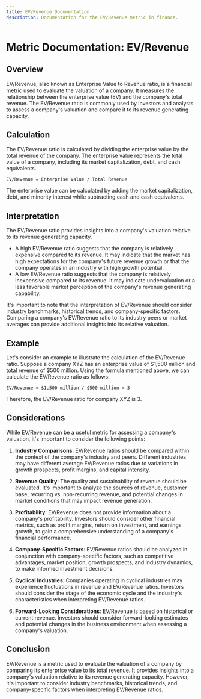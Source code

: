 ```yaml
---
title: EV/Revenue Documentation
description: Documentation for the EV/Revenue metric in finance.
---
```


# Metric Documentation: EV/Revenue

## Overview

EV/Revenue, also known as Enterprise Value to Revenue ratio, is a financial metric used to evaluate the valuation of a company. It measures the relationship between the enterprise value (EV) and the company's total revenue. The EV/Revenue ratio is commonly used by investors and analysts to assess a company's valuation and compare it to its revenue generating capacity.

## Calculation

The EV/Revenue ratio is calculated by dividing the enterprise value by the total revenue of the company. The enterprise value represents the total value of a company, including its market capitalization, debt, and cash equivalents.

```plaintext title="Formula"
EV/Revenue = Enterprise Value / Total Revenue
```

The enterprise value can be calculated by adding the market capitalization, debt, and minority interest while subtracting cash and cash equivalents.

## Interpretation

The EV/Revenue ratio provides insights into a company's valuation relative to its revenue generating capacity.

- A high EV/Revenue ratio suggests that the company is relatively expensive compared to its revenue. It may indicate that the market has high expectations for the company's future revenue growth or that the company operates in an industry with high growth potential.
- A low EV/Revenue ratio suggests that the company is relatively inexpensive compared to its revenue. It may indicate undervaluation or a less favorable market perception of the company's revenue generating capability.

It's important to note that the interpretation of EV/Revenue should consider industry benchmarks, historical trends, and company-specific factors. Comparing a company's EV/Revenue ratio to its industry peers or market averages can provide additional insights into its relative valuation.

## Example

Let's consider an example to illustrate the calculation of the EV/Revenue ratio. Suppose a company XYZ has an enterprise value of $1,500 million and total revenue of $500 million. Using the formula mentioned above, we can calculate the EV/Revenue ratio as follows:

```plaintext title="Example"
EV/Revenue = $1,500 million / $500 million = 3
```

Therefore, the EV/Revenue ratio for company XYZ is 3.

## Considerations

While EV/Revenue can be a useful metric for assessing a company's valuation, it's important to consider the following points:

1. **Industry Comparisons**: EV/Revenue ratios should be compared within the context of the company's industry and peers. Different industries may have different average EV/Revenue ratios due to variations in growth prospects, profit margins, and capital intensity.

2. **Revenue Quality**: The quality and sustainability of revenue should be evaluated. It's important to analyze the sources of revenue, customer base, recurring vs. non-recurring revenue, and potential changes in market conditions that may impact revenue generation.

3. **Profitability**: EV/Revenue does not provide information about a company's profitability. Investors should consider other financial metrics, such as profit margins, return on investment, and earnings growth, to gain a comprehensive understanding of a company's financial performance.

4. **Company-Specific Factors**: EV/Revenue ratios should be analyzed in conjunction with company-specific factors, such as competitive advantages, market position, growth prospects, and industry dynamics, to make informed investment decisions.

5. **Cyclical Industries**: Companies operating in cyclical industries may experience fluctuations in revenue and EV/Revenue ratios. Investors should consider the stage of the economic cycle and the industry's characteristics when interpreting EV/Revenue ratios.

6. **Forward-Looking Considerations**: EV/Revenue is based on historical or current revenue. Investors should consider forward-looking estimates and potential changes in the business environment when assessing a company's valuation.

## Conclusion

EV/Revenue is a metric used to evaluate the valuation of a company by comparing its enterprise value to its total revenue. It provides insights into a company's valuation relative to its revenue generating capacity. However, it's important to consider industry benchmarks, historical trends, and company-specific factors when interpreting EV/Revenue ratios.
